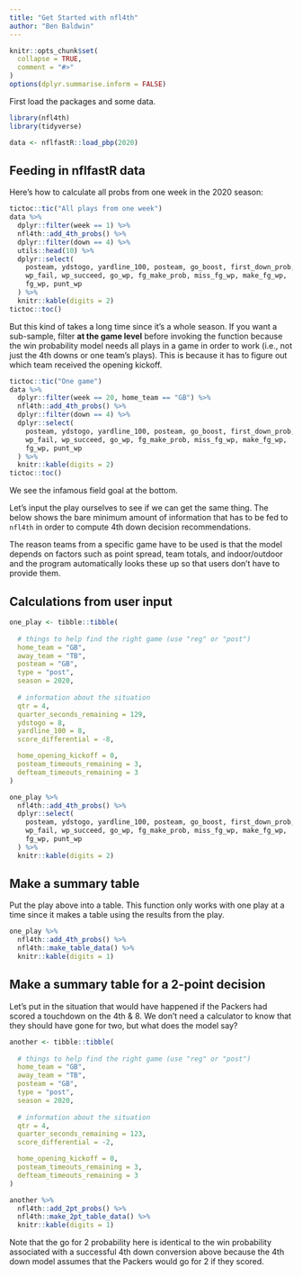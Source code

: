 ```yaml
---
title: "Get Started with nfl4th"
author: "Ben Baldwin"
---
```


```r
knitr::opts_chunk$set(
  collapse = TRUE,
  comment = "#>"
)
options(dplyr.summarise.inform = FALSE)
```

First load the packages and some data.

```r
library(nfl4th)
library(tidyverse)

data <- nflfastR::load_pbp(2020)
```

## Feeding in nflfastR data

Here's how to calculate all probs from one week in the 2020 season:

```r
tictoc::tic("All plays from one week")
data %>%
  dplyr::filter(week == 1) %>%
  nfl4th::add_4th_probs() %>%
  dplyr::filter(down == 4) %>%
  utils::head(10) %>%
  dplyr::select(
    posteam, ydstogo, yardline_100, posteam, go_boost, first_down_prob, 
    wp_fail, wp_succeed, go_wp, fg_make_prob, miss_fg_wp, make_fg_wp, 
    fg_wp, punt_wp
  ) %>%
  knitr::kable(digits = 2)
tictoc::toc()
```

But this kind of takes a long time since it's a whole season. If you want a sub-sample, filter **at the game level** before invoking the function because the win probability model needs all plays in a game in order to work (i.e., not just the 4th downs or one team's plays). This is because it has to figure out which team received the opening kickoff.

```r
tictoc::tic("One game")
data %>%
  dplyr::filter(week == 20, home_team == "GB") %>%
  nfl4th::add_4th_probs() %>%
  dplyr::filter(down == 4) %>%
  dplyr::select(
    posteam, ydstogo, yardline_100, posteam, go_boost, first_down_prob, 
    wp_fail, wp_succeed, go_wp, fg_make_prob, miss_fg_wp, make_fg_wp, 
    fg_wp, punt_wp
  ) %>%
  knitr::kable(digits = 2)
tictoc::toc()
```

We see the infamous field goal at the bottom.

Let's input the play ourselves to see if we can get the same thing. The below shows the bare minimum amount of information that has to be fed to `nfl4th` in order to compute 4th down decision recommendations.

The reason teams from a specific game have to be used is that the model depends on factors such as point spread, team totals, and indoor/outdoor and the program automatically looks these up so that users don't have to provide them.

## Calculations from user input

```r
one_play <- tibble::tibble(
  
  # things to help find the right game (use "reg" or "post")
  home_team = "GB",
  away_team = "TB",
  posteam = "GB",
  type = "post",
  season = 2020,
  
  # information about the situation
  qtr = 4,
  quarter_seconds_remaining = 129,
  ydstogo = 8,
  yardline_100 = 8,
  score_differential = -8,

  home_opening_kickoff = 0,
  posteam_timeouts_remaining = 3,
  defteam_timeouts_remaining = 3
)

one_play %>%
  nfl4th::add_4th_probs() %>%
  dplyr::select(
    posteam, ydstogo, yardline_100, posteam, go_boost, first_down_prob, 
    wp_fail, wp_succeed, go_wp, fg_make_prob, miss_fg_wp, make_fg_wp, 
    fg_wp, punt_wp
  ) %>%
  knitr::kable(digits = 2)
```

## Make a summary table

Put the play above into a table. This function only works with one play at a time since it makes a table using the results from the play.

```r
one_play %>%
  nfl4th::add_4th_probs() %>%
  nfl4th::make_table_data() %>%
  knitr::kable(digits = 1)
```

## Make a summary table for a 2-point decision

Let's put in the situation that would have happened if the Packers had scored a touchdown on the 4th & 8. We don't need a calculator to know that they should have gone for two, but what does the model say?

```r
another <- tibble::tibble(
  
  # things to help find the right game (use "reg" or "post")
  home_team = "GB",
  away_team = "TB",
  posteam = "GB",
  type = "post",
  season = 2020,
  
  # information about the situation
  qtr = 4,
  quarter_seconds_remaining = 123,
  score_differential = -2,

  home_opening_kickoff = 0,
  posteam_timeouts_remaining = 3,
  defteam_timeouts_remaining = 3
)

another %>%
  nfl4th::add_2pt_probs() %>%
  nfl4th::make_2pt_table_data() %>%
  knitr::kable(digits = 1)
```

Note that the go for 2 probability here is identical to the win probability associated with a successful 4th down conversion above because the 4th down model assumes that the Packers would go for 2 if they scored.
